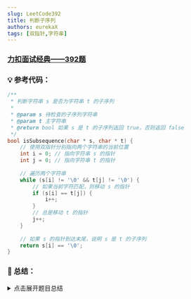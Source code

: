```yaml
---
slug: LeetCode392
title: 判断子序列
authors: eurekaX
tags: [双指针,字符串]
---
```



### <B2>[力扣面试经典——392题](https://leetcode.cn/problems/is-subsequence/description/?envType=study-plan-v2&envId=top-interview-150 "力扣")</B2>

<!-- truncate -->


### 💡 参考代码：

```c
/**
 * 判断字符串 s 是否为字符串 t 的子序列
 * 
 * @param s 待检查的子序列字符串
 * @param t 主字符串
 * @return bool 如果 s 是 t 的子序列返回 true，否则返回 false
 */
bool isSubsequence(char * s, char * t) {
    // 使用双指针分别指向两个字符串的当前位置
    int i = 0; // 指向字符串 s 的指针
    int j = 0; // 指向字符串 t 的指针
    
    // 遍历两个字符串
    while (s[i] != '\0' && t[j] != '\0') {
        // 如果当前字符匹配，则移动 s 的指针
        if (s[i] == t[j]) {
            i++;
        }
        // 总是移动 t 的指针
        j++;
    }
    
    // 如果 s 的指针到达末尾，说明 s 是 t 的子序列
    return s[i] == '\0';
}
```

### 📖 总结：

<details>
<summary>点击展开题目总结</summary>
# 🤔 判断子序列

---

## 1️⃣ 题目核心信息

🎯 **功能描述**：判断字符串 s 是否为字符串 t 的子序列，即能否通过删除 t 中的一些字符（也可以不删除）得到 s，且不改变字符的相对位置

📥 **输入输出**：
- **输入**：两个字符串 s（待检查的子序列）和 t（主字符串）
- **输出**：布尔值，如果 s 是 t 的子序列返回 true，否则返回 false

---

## 2️⃣ 实现原理

💡 **核心思路**：使用双指针技术逐个匹配字符，或者预处理主字符串建立索引表以优化大量查询场景

📋 **实现步骤**：
1. 基础解法：使用两个指针分别遍历 s 和 t 字符串
2. 当字符匹配时，同时移动两个指针；不匹配时只移动 t 的指针
3. 进阶解法：预处理 t 字符串，为每个位置建立字符索引表
4. 查询时直接利用索引表快速定位下一个匹配字符的位置

---

## 3️⃣ 关键点解析

### 🎯 代码技巧
- 双指针技术：有效处理序列匹配问题
- 预处理优化：通过空间换时间，提高大量查询场景下的效率
- 边界处理：正确判断指针到达字符串末尾的情况

## 4️⃣ 使用场景

### ✅ 适用情况：
- 判断一个字符串是否为另一个字符串的子序列
- 文本处理中的模式匹配
- 大量重复查询同一主字符串的子序列判断

### ⚠️ 前提条件：
- 输入字符串只包含小写英文字母
- 主字符串相对固定，需要多次查询不同子序列

## 5️⃣ 复杂度分析

- ⏱️ 时间复杂度：
  - 基础解法：O(|t|)，其中 |t| 是主字符串长度
  - 进阶解法：预处理 O(|t|)，单次查询 O(|s|)

- 💾 空间复杂度：
  - 基础解法：O(1)
  - 进阶解法：O(|t| × 26) = O(|t|)

## 6️⃣ 注意事项

### 🚩 边界情况：
- 空字符串 s 总是任何字符串 t 的子序列
- 非空字符串 s 永远不是空字符串 t 的子序列
- s 长度大于 t 长度时，s 不可能是 t 的子序列

### 💥 易错点：
- 忘记处理字符串结束符 '\0'
- 在进阶解法中索引映射错误（字符到数组下标转换）
- 查询时位置更新逻辑错误，导致重复匹配同一位置字符

## 7️⃣ 进阶解法
```c
#include <stdio.h>
#include <stdlib.h>
#include <string.h>
#include <limits.h>

/**
 * 预处理字符串 t，建立字符位置索引表
 * 
 * @param t 主字符串
 * @param tLen 主字符串长度
 * @param indexMap 字符索引表，indexMap[c][i] 表示字符 c 在位置 i 之后第一次出现的位置
 */
void preprocess(char* t, int tLen, int** indexMap) {
    // 为每个字符分配空间，存储下一个出现位置的信息
    for (int i = 0; i < 26; i++) {
        indexMap[i] = (int*)malloc((tLen + 1) * sizeof(int));
        // 初始化为 -1，表示未找到
        for (int j = 0; j <= tLen; j++) {
            indexMap[i][j] = -1;
        }
    }
    
    // 从后往前填充索引表
    for (int i = tLen - 1; i >= 0; i--) {
        int c = t[i] - 'a'; // 将字符转换为索引 0-25
        // 复制上一个位置的所有字符的索引信息
        for (int j = 0; j < 26; j++) {
            indexMap[j][i] = indexMap[j][i + 1];
        }
        // 更新当前字符在位置 i 的索引
        indexMap[c][i] = i;
    }
}

/**
 * 使用预处理的索引表快速判断 s 是否为 t 的子序列
 * 
 * @param s 待检查的子序列字符串
 * @param indexMap 预处理得到的字符索引表
 * @return bool 如果 s 是 t 的子序列返回 true，否则返回 false
 */
bool isSubsequenceAdvanced(char* s, int** indexMap) {
    int pos = 0; // 当前在 t 中的位置
    
    for (int i = 0; s[i] != '\0'; i++) {
        int c = s[i] - 'a'; // 将字符转换为索引 0-25
        // 查找字符 c 在当前位置之后第一次出现的位置
        pos = indexMap[c][pos];
        // 如果找不到，说明不是子序列
        if (pos == -1) {
            return false;
        }
        // 移动到找到位置的下一个位置
        pos++;
    }
    
    return true;
}

/**
 * 释放预处理索引表占用的内存
 * 
 * @param indexMap 字符索引表
 */
void freeIndexMap(int** indexMap) {
    for (int i = 0; i < 26; i++) {
        free(indexMap[i]);
    }
    free(indexMap);
}

// 示例用法
int main() {

    // 进阶解法测试
    printf("\n进阶解法测试:\n");
    char t[] = "ahbgdc";
    int tLen = strlen(t);
    
    // 预处理
    int** indexMap = (int**)malloc(26 * sizeof(int*));
    preprocess(t, tLen, indexMap);
    
    // 查询
    printf("isSubsequenceAdvanced(\"abc\", indexMap): %s\n", 
           isSubsequenceAdvanced("abc", indexMap) ? "true" : "false");
    printf("isSubsequenceAdvanced(\"axc\", indexMap): %s\n", 
           isSubsequenceAdvanced("axc", indexMap) ? "true" : "false");
    
    // 释放内存
    freeIndexMap(indexMap);
    
    return 0;
}
```
## 8⃣ 补充说明

### 1. 预处理阶段

—— `preprocess` 函数

这个函数的主要目的是为字符串 t 构建一个索引表，使得后续查询更高效。

#### 核心思想

构建一个二维数组 `indexMap[26][tLen+1]`，其中：

- 第一维代表26个小写字母（a-z）
- 第二维代表在字符串 t 中的位置（0 到 tLen）
- `indexMap[c][i]` 的值表示字符 c 在位置 i 之后（包括位置 i）第一次出现的位置

#### 举例说明

假设 `t = "abcba"`，长度为5：

1. **初始化**：创建一个 26×6 的二维数组，所有值初始化为 -1

2. **从后往前填充**：
   - 位置4（字符'a'）:
     - 先复制位置5的所有信息（都是-1）
     - 更新字符'a'在位置4的值为4
   - 位置3（字符'b'）:
     - 先复制位置4的所有信息
     - 更新字符'b'在位置3的值为3
   - 位置2（字符'c'）:
     - 先复制位置3的所有信息
     - 更新字符'c'在位置2的值为2
   - 位置1（字符'b'）:
     - 先复制位置2的所有信息
     - 更新字符'b'在位置1的值为1
   - 位置0（字符'a'）:
     - 先复制位置1的所有信息
     - 更新字符'a'在位置0的值为0

最终得到的部分索引表（只显示相关字符）：
```
indexMap['a'-'a'][0]=0, indexMap['a'-'a'][1]=4, indexMap['a'-'a'][2]=4, indexMap['a'-'a'][3]=4, indexMap['a'-'a'][4]=4, indexMap['a'-'a'][5]=-1
indexMap['b'-'a'][0]=1, indexMap['b'-'a'][1]=1, indexMap['b'-'a'][2]=3, indexMap['b'-'a'][3]=3, indexMap['b'-'a'][4]=-1, indexMap['b'-'a'][5]=-1
indexMap['c'-'a'][0]=2, indexMap['c'-'a'][1]=2, indexMap['c'-'a'][2]=2, indexMap['c'-'a'][3]=-1, indexMap['c'-'a'][4]=-1, indexMap['c'-'a'][5]=-1
```

### 2. 查询阶段

—— `isSubsequenceAdvanced` 函数

使用预处理好的索引表快速判断子序列：

#### 工作原理

维护一个当前位置 `pos`，对于要查找的字符串 `s` 中的每个字符：

1. 查找该字符在当前位置之后第一次出现的位置
2. 如果找不到（返回-1），则说明不是子序列
3. 如果找到，则将位置更新为找到位置的下一个位置

#### 举例说明

继续使用上面的例子，`t = "abcba"`，现在要检查 `s = "acb"` 是否为子序列：

1. 初始位置 `pos = 0`
2. 查找字符 'a'：
   - `indexMap['a'-'a'][0] = 0`
   - 找到位置0，更新 `pos = 0 + 1 = 1`
3. 查找字符 'c'：
   - `indexMap['c'-'a'][1] = 2`
   - 找到位置2，更新 `pos = 2 + 1 = 3`
4. 查找字符 'b'：
   - `indexMap['b'-'a'][3] = 3`
   - 找到位置3，更新 `pos = 3 + 1 = 4`
5. 字符串遍历完成，返回 `true`

如果检查 `s = "abc"`：

1. 初始位置 `pos = 0`
2. 查找字符 'a'：`indexMap['a'-'a'][0] = 0`，`pos = 1`
3. 查找字符 'b'：`indexMap['b'-'a'][1] = 1`，`pos = 2`
4. 查找字符 'c'：`indexMap['c'-'a'][2] = 2`，`pos = 3`
5. 返回 `true`

这种方法的优势在于，无论主字符串 `t` 有多长，每次查询的时间复杂度只与待查询字符串 `s` 的长度有关，而与 `t` 的长度无关。这对于需要大量查询的场景非常有用。

关于此进阶解法，我**尚不理解**！
</details>
